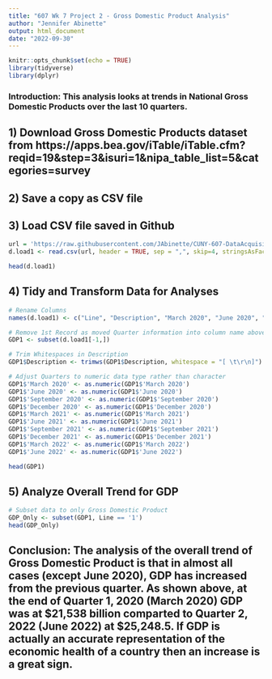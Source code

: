 ---
title: "607 Wk 7 Project 2 - Gross Domestic Product Analysis"
author: "Jennifer Abinette"
output: html_document
date: "2022-09-30"
---

```{r setup, include=FALSE}
knitr::opts_chunk$set(echo = TRUE)
library(tidyverse)
library(dplyr)
```
### Introduction: This analysis looks at trends in National Gross Domestic Products over the last 10 quarters.

## 1) Download Gross Domestic Products dataset from https://apps.bea.gov/iTable/iTable.cfm?reqid=19&step=3&isuri=1&nipa_table_list=5&categories=survey

## 2) Save a copy as CSV file

## 3) Load CSV file saved in Github
```{r}
url = 'https://raw.githubusercontent.com/JAbinette/CUNY-607-DataAcquisition/main/Project%202%20-Gross%20Domestic%20Product%2009-29-22.csv'
d.load1 <- read.csv(url, header = TRUE, sep = ",", skip=4, stringsAsFactors = FALSE)

head(d.load1)
```
## 4) Tidy and Transform Data for Analyses

```{r}
# Rename Columns
names(d.load1) <- c("Line", "Description", "March 2020", "June 2020", "September 2020", "December 2020", "March 2021", "June 2021", "September 2021", "December 2021", "March 2022", "June 2022")

# Remove 1st Record as moved Quarter information into column name above
GDP1 <- subset(d.load1[-1,])

# Trim Whitespaces in Description
GDP1$Description <- trimws(GDP1$Description, whitespace = "[ \t\r\n]")

# Adjust Quarters to numeric data type rather than character
GDP1$'March 2020' <- as.numeric(GDP1$'March 2020')
GDP1$'June 2020' <- as.numeric(GDP1$'June 2020')
GDP1$'September 2020' <- as.numeric(GDP1$'September 2020')
GDP1$'December 2020' <- as.numeric(GDP1$'December 2020')
GDP1$'March 2021' <- as.numeric(GDP1$'March 2021')
GDP1$'June 2021' <- as.numeric(GDP1$'June 2021')
GDP1$'September 2021' <- as.numeric(GDP1$'September 2021')
GDP1$'December 2021' <- as.numeric(GDP1$'December 2021')
GDP1$'March 2022' <- as.numeric(GDP1$'March 2022')
GDP1$'June 2022' <- as.numeric(GDP1$'June 2022')

head(GDP1)
```
## 5) Analyze Overall Trend for GDP 
```{r}
# Subset data to only Gross Domestic Product
GDP_Only <- subset(GDP1, Line == '1')
head(GDP_Only)
```

## Conclusion: The analysis of the overall trend of Gross Domestic Product is that in almost all cases (except June 2020), GDP has increased from the previous quarter.  As shown above, at the end of Quarter 1, 2020 (March 2020) GDP was at $21,538 billion comparted to Quarter 2, 2022 (June 2022) at $25,248.5.  If GDP is actually an accurate representation of the economic health of a country then an increase is a great sign.
